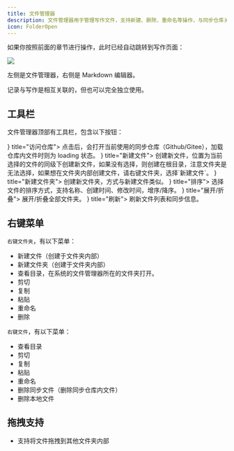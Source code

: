 ```yaml
---
title: 文件管理器
description: 文件管理器用于管理写作文件，支持新建、删除、重命名等操作，与同步仓库关联。
icon: FolderOpen
---
```



如果你按照前面的章节进行操作，此时已经自动跳转到写作页面：

<Image width="auto" height="auto" src="https://s2.loli.net/2025/05/26/ZQHCG65VeY4Knqb.png" />

左侧是文件管理器，右侧是 Markdown 编辑器。

记录与写作是相互关联的，但也可以完全独立使用。

## 工具栏

文件管理器顶部有工具栏，包含以下按钮：

<Cards>
  <Card icon={<CloudCog />} title="访问仓库">
    点击后，会打开当前使用的同步仓库（Github/Gitee），加载仓库内文件时则为 loading 状态。
  </Card>
  <Card icon={<FilePlus />} title="新建文件">
    创建新文件，位置为当前选择的文件的同级下创建新文件，如果没有选择，则创建在根目录，注意文件夹是无法选择，如果想在文件夹内部创建文件，请右键文件夹，选择`新建文件`。
  </Card>
  <Card icon={<FolderPlus />} title="新建文件夹">
    创建新文件夹，方式与新建文件类似。
  </Card>
  <Card icon={<SortAsc />} title="排序">
    选择文件的排序方式，支持名称、创建时间、修改时间，增序/降序。
  </Card>
  <Card icon={<ChevronsDownUp />} title="展开/折叠">
    展开/折叠全部文件夹。
  </Card>
  <Card icon={<FolderSync />} title="刷新">
    刷新文件列表和同步信息。
  </Card>
</Cards>

## 右键菜单

`右键文件夹`，有以下菜单：

- 新建文件（创建于文件夹内部）
- 新建文件夹（创建于文件夹内部）
- 查看目录，在系统的文件管理器所在的文件夹打开。
- 剪切
- 复制
- 粘贴
- 重命名
- 删除

`右键文件`，有以下菜单：

- 查看目录
- 剪切
- 复制
- 粘贴
- 重命名
- 删除同步文件（删除同步仓库内文件）
- 删除本地文件

## 拖拽支持

- 支持将文件拖拽到其他文件夹内部
